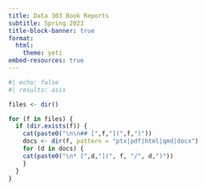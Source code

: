 ---
title: Data 303 Book Reports
subtitle: Spring 2023
title-block-banner: true
format:
  html:
    theme: yeti
embed-resources: true
---

```{r}
#| echo: false
#| results: asis

files <- dir()

for (f in files) {
  if (dir.exists(f)) {
    cat(paste0("\n\n## [",f,"](",f,")"))  
    docs <- dir(f, pattern = "ptx|pdf|html|qmd|docx")
    for (d in docs) {
    cat(paste0("\n* [",d,"](", f, "/", d,")"))  
    }
  }
}

```

    